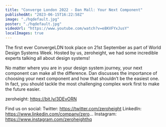 ```yaml
---
title: "Converge London 2022 - Dan Mall: Your Next Component"
publishedAt: "2023-06-15T16:22:58Z"
image: "./hqdefault.jpg"
poster: "./hqdefault.jpg"
videoUrl: "https://www.youtube.com/watch?v=e8KVFYxJusY"
localImages: true
---
```


The first ever ConvergeLDN took place on 21st September as part of World Design Systems Week. Hosted by us, zeroheight, we had some incredible experts talking all about design systems!

No matter where you are in your design system journey, your next component can make all the difference. Dan discusses the importance of choosing your next component and how that shouldn’t be the easiest one. In fact, you should tackle the most challenging complex work first to make the future easier.

zeroheight: https://bit.ly/3DEvORN

Find us on social:
Twitter: https://twitter.com/zeroheight
LinkedIn: https://www.linkedin.com/company/zero...
Instagram: https://www.instagram.com/zeroheighthq
